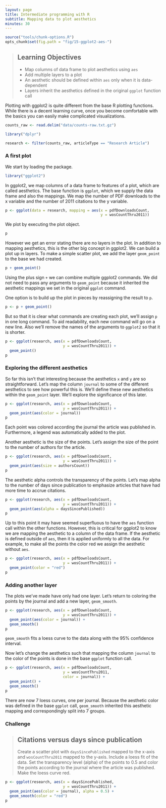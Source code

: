 ```yaml
---
layout: page
title: Intermediate programming with R
subtitle: Mapping data to plot aesthetics
minutes: 30
---
```


```r
source("tools/chunk-options.R")
opts_chunk$set(fig.path = "fig/15-ggplot2-aes-")
```

> ## Learning Objectives {.objectives}
>
> * Map columns of data frame to plot aesthetics using `aes`
> * Add multiple layers to a plot
> * An aesthetic should be defined within `aes` only when it is data-dependent
> * Layers inherit the aesthetics defined in the original `ggplot` function call

Plotting with ggplot2 is quite different from the base R plotting functions.
While there is a decent learning curve, once you become comfortable with the basics you can easily make complicated visualizations.

```r
counts_raw <- read.delim("data/counts-raw.txt.gz")
```

```r
library("dplyr")
```

```r
research <- filter(counts_raw, articleType == "Research Article")
```

### A first plot

We start by loading the package.

```r
library("ggplot2")
```

In ggplot2, we map columns of a data frame to features of a plot, which are called aesthetics.
The base function is `ggplot`, which we supply the data frame and also the mappings.
We map the number of PDF downloads to the x variable and the number of 2011 citations to the y variable.

```r
p <- ggplot(data = research, mapping = aes(x = pdfDownloadsCount,
                                           y = wosCountThru2011))
```

We plot by executing the plot object.

```r
p
```

However we get an error stating there are no layers in the plot.
In addition to mapping aesthetics, this is the other big concept in ggplot2.
We can build a plot up in layers.
To make a simple scatter plot, we add the layer `geom_point` to the base we had created.

```r
p + geom_point()
```

Using the plus sign `+` we can combine multiple ggplot2 commands.
We did not need to pass any arguments to `geom_point` because it inherited the aesthetic mappings we set in the original `ggplot` command.

One option is to build up the plot in pieces by reassigning the result to `p`.

```r
p <- p + geom_point()
```

But so that it is clear what commands are creating each plot, we'll assign `p` in one long command.
To aid readability, each new command will go on a new line.
Also we'll remove the names of the arguments to `ggplot2` so that it is shorter.

```r
p <- ggplot(research, aes(x = pdfDownloadsCount,
                          y = wosCountThru2011)) +
  geom_point()
p
```

### Exploring the different aesthetics

So far this isn't that interesting because the aesthetics `x` and `y` are so straightforward.
Let's map the column `journal` to some of the different aesthetics to see how powerful this is.
We'll define these new aesthetics within the `geom_point` layer.
We'll explore the significance of this later.

```r
p <- ggplot(research, aes(x = pdfDownloadsCount,
                          y = wosCountThru2011)) +
  geom_point(aes(color = journal))
p
```

Each point was colored according the journal the article was published in.
Furthermore, a legend was automatically added to the plot.

Another aesthetic is the size of the points.
Let's assign the size of the point to the number of authors for the article.

```r
p <- ggplot(research, aes(x = pdfDownloadsCount,
                          y = wosCountThru2011)) +
  geom_point(aes(size = authorsCount))
p
```

The aesthetic alpha controls the transparency of the points.
Let's map alpha to the number of days since publication to emphasize articles that have had more time to accrue citations.

```r
p <- ggplot(research, aes(x = pdfDownloadsCount,
                          y = wosCountThru2011)) +
  geom_point(aes(alpha = daysSincePublished))
p
```

Up to this point it may have seemed superfluous to have the `aes` function call within the other functions.
However, this is critical for ggplot2 to know we are mapping the aesthetic to a column of the data frame.
If the aesthetic is defined outside of `aes`, then it is applied uniformly to all the data.
For example, to make all the points the color red we assign the aesthetic without `aes`.

```r
p <- ggplot(research, aes(x = pdfDownloadsCount,
                          y = wosCountThru2011)) +
  geom_point(color = "red")
p
```

### Adding another layer

The plots we've made have only had one layer.
Let's return to coloring the points by the journal and add a new layer, `geom_smooth`.

```r
p <- ggplot(research, aes(x = pdfDownloadsCount,
                          y = wosCountThru2011)) +
  geom_point(aes(color = journal)) +
  geom_smooth()
p
```

`geom_smooth` fits a loess curve to the data along with the 95% confidence interval.

Now let's change the aesthetics such that mapping the column `journal` to the color of the points is done in the base `ggplot` function call.

```r
p <- ggplot(research, aes(x = pdfDownloadsCount,
                          y = wosCountThru2011,
                          color = journal)) +
  geom_point() +
  geom_smooth()
p
```

There are now 7 loess curves, one per journal.
Because the aesthetic color was defined in the base `ggplot` call, `geom_smooth` inherited this aesthetic mapping and correspondingly split into 7 groups.

### Challenge

> ## Citations versus days since publication {.challenge}
>
> Create a scatter plot with `daysSincePublished` mapped to the x-axis and `wosCountThru2011` mapped to the y-axis.
> Include a loess fit of the data.
> Set the transparency level (alpha) of the points to 0.5 and color the points according to the journal where the article was published.
> Make the loess curve red.

```r
p <- ggplot(research, aes(x = daysSincePublished,
                          y = wosCountThru2011)) +
  geom_point(aes(color = journal), alpha = 0.5) +
  geom_smooth(color = "red")
p
```
